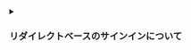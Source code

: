 <details>
<summary>

### リダイレクトベースのサインインについて

</summary>

1. この認証 (Authentication) プロセスは [OpenID Connect (OIDC)](https://openid.net/specs/openid-connect-core-1_0.html) プロトコルに従い、Logto はユーザーのサインインを保護するために厳格なセキュリティ対策を講じています。
2. 複数のアプリがある場合、同じアイデンティティプロバイダー (Logto) を使用できます。ユーザーがあるアプリにサインインすると、Logto は別のアプリにアクセスした際に自動的にサインインプロセスを完了します。

リダイレクトベースのサインインの理論と利点について詳しく知るには、[Logto サインイン体験の説明](/concepts/sign-in-experience)を参照してください。

</details>
